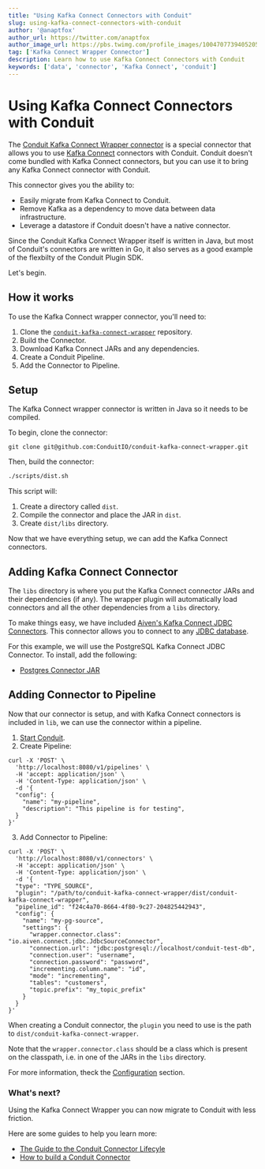 ```yaml
---
title: "Using Kafka Connect Connectors with Conduit"
slug: using-kafka-connect-connectors-with-conduit
author: '@anaptfox'
author_url: https://twitter.com/anaptfox
author_image_url: https://pbs.twimg.com/profile_images/1004707739405205504/BpvzOr9X_400x400.jpg
tag: ['Kafka Connect Wrapper Connector']
description: Learn how to use Kafka Connect Connectors with Conduit
keywords: ['data', 'connector', 'Kafka Connect', 'conduit']
---
```


# Using Kafka Connect Connectors with Conduit

The [Conduit Kafka Connect Wrapper connector](https://github.com/ConduitIO/conduit-kafka-connect-wrapper) is a special connector that allows you to use [Kafka Connect](https://docs.confluent.io/platform/current/connect/index.html) connectors with Conduit. Conduit doesn't come bundled with Kafka Connect connectors, but you can use it to bring any Kafka Connect connector with Conduit.

This connector gives you the ability to: 

- Easily migrate from Kafka Connect to Conduit.
- Remove Kafka as a dependency to move data between data infrastructure.
- Leverage a datastore if Conduit doesn't have a native connector.

Since the Conduit Kafka Connect Wrapper itself is written in Java, but most of Conduit's connectors are written in Go, it also serves as a good example of the flexbilty of the Conduit Plugin SDK.

Let's begin.

## How it works

To use the Kafka Connect wrapper connector, you'll need to:

1. Clone the [`conduit-kafka-connect-wrapper`](https://github.com/ConduitIO/conduit-kafka-connect-wrapper) repository.
1. Build the Connector.
1. Download Kafka Connect JARs and any dependencies.
1. Create a Conduit Pipeline.
1. Add the Connector to Pipeline.

<!--truncate-->

## Setup

The Kafka Connect wrapper connector is written in Java so it needs to be compiled. 

To begin, clone the connector:

```
git clone git@github.com:ConduitIO/conduit-kafka-connect-wrapper.git
```

Then, build the connector:

```bash
./scripts/dist.sh
```

This script will:

1. Create a directory called `dist`.
1. Compile the connector and place the JAR in `dist`.
1. Create `dist/libs` directory.

Now that we have everything setup, we can add the Kafka Connect connectors. 

## Adding Kafka Connect Connector

The `libs` directory is where you put the Kafka Connect connector JARs and their dependencies (if any). The wrapper plugin will automatically load connectors and all the other dependencies from a `libs` directory.

To make things easy, we have included [Aiven's Kafka Connect JDBC Connectors](https://github.com/aiven/jdbc-connector-for-apache-kafka). This connector allows you to connect to any [JDBC database](https://en.wikipedia.org/wiki/Java_Database_Connectivity#:~:text=Java%20Database%20Connectivity%20(JDBC)%20is,Edition%20platform%2C%20from%20Oracle%20Corporation.). 

For this example, we will use the PostgreSQL Kafka Connect JDBC Connector. To install, add the following:

- [Postgres Connector JAR](https://repo1.maven.org/maven2/org/postgresql/postgresql/42.3.3/postgresql-42.3.3.jar)

## Adding Connector to Pipeline

Now that our connector is setup, and with Kafka Connect connectors is included in `lib`, we can use the connector within a pipeline.

1. [Start Conduit](https://github.com/ConduitIO/conduit#installation-guide).
2. Create Pipeline: 

```curl
curl -X 'POST' \
  'http://localhost:8080/v1/pipelines' \
  -H 'accept: application/json' \
  -H 'Content-Type: application/json' \
  -d '{
  "config": {
    "name": "my-pipeline",
    "description": "This pipeline is for testing",
  }
}'
```

3. Add Connector to Pipeline:

```curl
curl -X 'POST' \
  'http://localhost:8080/v1/connectors' \
  -H 'accept: application/json' \
  -H 'Content-Type: application/json' \
  -d '{
  "type": "TYPE_SOURCE",
  "plugin": "/path/to/conduit-kafka-connect-wrapper/dist/conduit-kafka-connect-wrapper",
  "pipeline_id": "f24c4a70-8664-4f80-9c27-204825442943",
  "config": {
    "name": "my-pg-source",
    "settings": {
      "wrapper.connector.class": "io.aiven.connect.jdbc.JdbcSourceConnector",
      "connection.url": "jdbc:postgresql://localhost/conduit-test-db",
      "connection.user": "username",
      "connection.password": "password",
      "incrementing.column.name": "id",
      "mode": "incrementing",
      "tables": "customers",
      "topic.prefix": "my_topic_prefix"
    }
  }
}'
```

When creating a Conduit connector, the `plugin` you need to use is the path to `dist/conduit-kafka-connect-wrapper`. 

Note that the `wrapper.connector.class` should be a class which is present on the classpath, i.e. in one of the JARs in
the `libs` directory. 

For more information, theck the [Configuration](https://github.com/ConduitIO/conduit-kafka-connect-wrapper#configuration) section.

### What's next? 

Using the Kafka Connect Wrapper you can now migrate to Conduit with less friction. 

Here are some guides to help you learn more:

- [The Guide to the Conduit Connector Lifecyle](/guides/build-a-conduit-connector)
- [How to build a Conduit Connector](/guides/build-a-conduit-connector)


